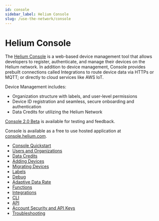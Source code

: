 ```yaml
---
id: console
sidebar_label: Helium Console
slug: /use-the-network/console
---
```


# Helium Console

The [Helium Console](http://console.helium.com/) is a web-based device
management tool that allows developers to register, authenticate, and manage
their devices on the Helium network. In addition to device management, Console
provides prebuilt connections called Integrations to route device data via HTTPs
or MQTT; or directly to cloud services like AWS IoT.

Device Management includes:

- Organization structure with labels, and user-level permissions
- Device ID registration and seamless, secure onboarding and authentication
- Data Credits for utilizing the Helium Network

[Console 2.0 Beta](/use-the-network/console/console-v2-beta) is available for testing and feedback. 

Console is available as a free to use hosted application at [console.helium.com](https://console.helium.com).

* [Console Quickstart](/use-the-network/console/quickstart)
* [Users and Organizations](/use-the-network/console/users)
* [Data Credits](/use-the-network/console/data-credits)
* [Adding Devices](/use-the-network/console/adding-devices)
* [Migrating Devices](/use-the-network/console/migrating-devices)
* [Labels](/use-the-network/console/labels)
* [Debug](/use-the-network/console/debug)
* [Adaptive Data Rate](/use-the-network/console/adr)
* [Functions](/use-the-network/console/functions)
* [Integrations](/use-the-network/console/integrations)
* [CLI](/use-the-network/console/cli)
* [API](/use-the-network/console/api)
* [Account Security and API Keys](/use-the-network/console/my-account)
* [Troubleshooting](/use-the-network/console/troubleshooting)